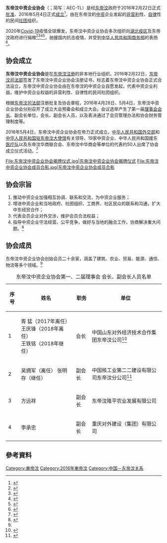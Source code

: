{{noteTA
|1 = zh-hans:中文简体
}}
{{Infobox PRCG
|color = #828281
|机构名称 = 东帝汶中资企业协会<br />AEC-TL
|标志1 = File:东帝汶中资企业协会LOGO.jpg
|标志1宽度 = 300px
|标志1说明 = 
|职位1=会长
|人员1=胥  猛（2017年离任）<br />王庆锋（2018年离任）<br />王铁铭（2018年继任）
|职位3=副会长
|人员3=吴拥军（离任）<br />张明存（继任）<br />方远祥<br />李承忠
|职位4=秘书长
|人员4=陈松涛
|业务上级= {{中华人民共和国}}驻东帝汶大使馆经商参处<ref>{{cite wikisource|wslink=中华人民共和国政府和东帝汶民主共和国政府关于建立外交关系的联合公报|plaintitle = 中华人民共和国政府和东帝汶民主共和国政府关于建立外交关系的联合公报}}</ref>
|地址1=[[东帝汶|东帝汶]]首都[[帝力|帝力]]
|机构类型= [[社会团体|社会团体]]<br />[[非政府組織|非政府組織]]
|成立时间=2016年2月22日批准<br />2016年5月4日成立<ref>{{cite web|url=http://easttimor.mofcom.gov.cn/article/zxhz/zzjg/201605/20160501312052.shtml|title=东帝汶中资企业协会正式成立--中华人民共和国驻东帝汶民主共和国大使馆经济商务参赞处|website=easttimor.mofcom.gov.cn|access-date=2020-12-21|archive-date=2019-09-16|archive-url=https://web.archive.org/web/20190916022838/http://easttimor.mofcom.gov.cn/article/zxhz/zzjg/201605/20160501312052.shtml}}</ref>
}}

'''东帝汶中资企业协会'''（{{lang-en|Association of Chinese Enterprises in Timor-Leste}}；简写：AEC-TL）是经[[东帝汶|东帝汶]]政府于2016年2月22日正式[[批准|批准]]、2016年5月4日正式[[成立|成立]]<ref>{{cite web | author=程尔凡 | title=东帝汶中资企业协会正式成立 | website=中国日报网 | date=2016-05-05 | url=http://world.chinadaily.com.cn/2016-05/05/content_25085073.htm | language=zh | access-date=2020-12-23 | archive-date=2019-12-02 | archive-url=https://web.archive.org/web/20191202233139/http://world.chinadaily.com.cn/2016-05/05/content_25085073.htm }}</ref>，由在东帝汶的[[中资|中资]]企业发起的[[非营利|非营利]]性、[[自律|自律]]性的民间[[社团|社团]]组织。

2020年[[Covid-19|Covid-19]]疫情全球爆发，东帝汶中资企业协会多次组织向[[湖北省|湖北]][[疫区|疫区]]及东帝汶政府进行捐赠<ref name=":0">{{cite web | title=驻东帝汶中资企业协会发起防控阻击新型冠状病毒感染的肺炎疫情捐款倡议 | website=tl.chineseembassy.org | date=2020-02-01 | url=http://tl.chineseembassy.org/chn/sgdt/t1738481.htm | access-date=2020-12-23}}</ref><ref>{{cite web|url=http://easttimor.mofcom.gov.cn/article/todayheader/202009/20200902998773.shtml|title=驻东帝汶使馆经商参赞耿协威出席中资企业协会向东国家疾控局捐赠口罩仪式|website=easttimor.mofcom.gov.cn}}</ref><ref>{{cite web|url=http://www.sd.chinanews.com/2/2020/0522/72968.html|title=山东高速“枝脉传情”援助国际抗疫 传递中资企业爱心|website=www.sd.chinanews.com}}</ref><ref>{{cite web|url=https://www.thediliweekly.com/tl/notisias/kapital/18081-aec-tl-apoia-20-000-ba-hngv-atu-kombate-covid-19|title=AEC-TL Apoia $20,000 Ba HNGV Atu Kombate COVID-19|website=www.thediliweekly.com}}</ref>，驰援国内抗击疫情，并受到[[中华人民共和国商务部|中华人民共和国商务部]]的表扬<ref>{{Cite web|title=商务部向公司任会长的东帝汶中资企业协会发来感谢信|url=https://www.chinacsi.cn/newsinfo/368259.html|accessdate=|author=|date=2020-05-21|format=|publisher=|language=}}</ref>。

== 协会成立 ==
'''东帝汶中资企业协会'''是在[[东帝汶|东帝汶]][[注册|注册]]的非本地行业组织。2016年2月22日，[[东帝汶|东帝汶]][[司法部|司法部]]签发了东帝汶中资企业协会注册证书，标志着东帝汶中资企业协会正式合法设立，东帝汶中资企业协会由在东帝汶的中资企业自愿发起，代表中资企业利益，维护中资企业权益的非营利性、自律性的民间社团组织。

根据[[东帝汶|东帝汶]][[司法部|司法部]]注册批复及协会章程，2016年4月28日、5月4日，东帝汶中资企业协会分别召开了成立大会预备会和成立大会。会议选举产生了第一届[[理事会|理事会]][[会长|会长]]、副会长单位，会长、副会长人员，以及表决通过了会员管理办法和协会财务管理制度等。

2016年5月4日，东帝汶中资企业协会在帝力正式成立。[[中华人民共和国外交部|中华人民共和国外交部]]和[[中华人民共和国驻东帝汶大使馆|中华人民共和国驻东帝汶大使馆]]有关领导、19家中资企业、中华人民共和国援东[[医疗队|医疗队]]以及东帝汶华商联合会、东帝汶中华商会等单位的代表约50人出席了协会成立仪式活动。<ref>{{cite web | author=程尔凡 | title=东帝汶中资企业协会正式成立 | website=中国日报网 | date=2016-05-05 | url=http://world.chinadaily.com.cn/2016-05/05/content_25085073.htm | access-date=2020-12-23 | archive-date=2019-12-02 | archive-url=https://web.archive.org/web/20191202233139/http://world.chinadaily.com.cn/2016-05/05/content_25085073.htm }}</ref><gallery>
File:东帝汶中资企业协会揭牌仪式.jpg|东帝汶中资企业协会揭牌仪式
File:东帝汶中资企业协会成员合影.jpg|东帝汶中资企业协会成员合影
</gallery>
== 协会宗旨 ==

# 推动中资企业加强相互协调、联系和交流，为中资企业服务；
# 增进中资企业和当地政府、社团组织、工商界、社区民众的联系和沟通，扩大中东经贸合作；
# 代表会员企业对外交涉，维护会员合法权益；
# 指导中资企业守法经营、公平竞争，做好与当地的融合工作，协商解决重大问题。<ref>{{cite wikisource|wslink = File:企业协会章程（样本）.pdf|wslanguage=en|plaintitle=《东帝汶中资企业协会章程》 1-4}}</ref>

== 协会成员 ==
东帝汶中资企业协会创始会员二十余家，涵盖了建筑、农业、贸易、能源、通信、物流等多个领域。<ref name=":0" />
{| class="wikitable mw-collapsible"
|+ 东帝汶中资企业协会第一、二届理事会 会长、副会长人员名单
|-
! 序号 !! 姓名 !! 职务 !! 单位
|-
| 1 || 胥  猛（2017年离任）<br />王庆锋（2018年离任）<br />王铁铭（2018年继任） || 会长 || 中国山东对外经济技术合作集团东帝汶公司<ref>{{cite web | title=国际合作公司东帝汶分公司协调组织驻东中资企业集中采购口罩等防护物资 | website=中国山东国际经济技术合作有限公司 | date=2020-03-18 | url=https://www.chinacsi.cn/newsinfo/64499.html | access-date=2020-12-23}}</ref>
|-
| 2 || 吴拥军（离任）
张明存（继任）
| 副会长 || 中国核工业第二二建设有限公司东帝汶分公司<ref>{{cite web | author=中国核工业建设股份有限公司 | title=中核二二东帝汶分公司当选驻东中资企业协会首届副会长单位 | website=中国核工业建设股份有限公司 | date=2016-05-06 | url=https://www.cnecc.com/s/1844-5508-11098.html | access-date=2020-12-23}}</ref>
|-
| 3 || 方远祥 || 副会长 || 东帝汶隆平农业发展有限公司
|-
| 4 || 李承忠 || 副会长 || 重庆对外建设（集团）有限公司
|}

== 參考資料 ==
{{Reflist|2}}

[[Category:東帝汶|Category:東帝汶]]
[[Category:2016年東帝汶|Category:2016年東帝汶]]
[[Category:中国－东帝汶关系|Category:中国－东帝汶关系]]